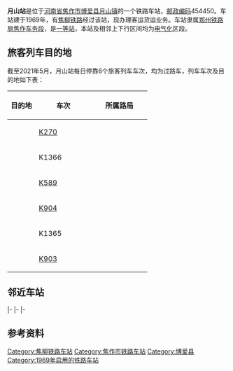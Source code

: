 {{noteTA
|1=zh-cn:始发车次; zh-hk:列車班次;
|2=zh-cn:车次; zh-hk:班次;
}}
{{Infobox China railway station
|车站名称 = 月山站
|图片 = 
|图片介绍 = 
|其他名称 = 
|车站拼音 = Yueshan
|英文名称 = Yueshan Railway Station
|车站代码 = 28442<ref>{{cite book|title=中华人民共和国铁路车站代码（GB/T 10302-2010）|publisher=中国标准出版社|year=2010|isbn=155066140495|ignore-isbn-error=true|pages=46}}</ref>
|电报码 = YBF<ref>{{cite book|author=铁道部电子计算技术中心, 铁道部运输局|title=铁路车站站名代码表：TMIS使用|publisher=中国铁道出版社|location=北京|year=1998|isbn=9787113030995|pages=55}}</ref>
|拼音码 = YSH
|车站地址 = [[河南省|河南省]][[焦作市|焦作市]][[博爱县|博爱县]][[月山镇_(博爱县)|月山镇]]
|坐标 = {{coord|35.210483|113.048756|display=inline,title}}
|归属 = [[郑州铁路局|郑州铁路局]][[焦作车务段|焦作车务段]]
|线路 = [[焦柳铁路|焦柳铁路]]、[[新月铁路|新月铁路]]、[[太焦铁路|太焦铁路]]、[[侯月铁路|侯月铁路]]
|车站等级 = [[一等站_(中铁)|一等站]]
}}
'''月山站'''是位于[[河南省|河南省]][[焦作市|焦作市]][[博爱县|博爱县]][[月山镇_(博爱县)|月山镇]]的一个铁路车站，[[邮政编码|邮政编码]]454450。车站建于1969年，有[[焦柳铁路|焦柳铁路]]经过该站，现办理客运货运业务。车站隶属[[郑州铁路局|郑州铁路局]][[焦作车务段|焦作车务段]]，是[[一等站_(中铁)|一等站]]，本站及相邻上下行区间均为[[电气化|电气化]]区段。

== 旅客列车目的地 ==
截至2021年5月，月山站每日停靠6个旅客列车车次，均为过路车，列车车次及目的地如下表：
{| class="wikitable sortable" style="font-size: 90%"
!width=20% |目的地
!width=40% |车次
!width=40% |所属路局
|-
|<center>{{站|北京西}}
|[[K269/270次列车|K270]]
|<center>{{sort|Zhengzhou|[[中国铁路郑州局集团|郑州局集团]]}}
|-
|<center>{{站|大同}}
|K1366
|<center>{{sort|Zhengzhou|[[中国铁路太原局集团|太原局集团]]}}
|-
|<center>{{站|洛阳}}
|[[K589/590次列车|K589]]
|<center>{{sort|Zhengzhou|[[中国铁路北京局集团|北京局集团]]}}
|-
|<center>{{站|太原}}
|[[K903/902、K904/901次列车|K904]]
|<center>{{sort|Zhengzhou|[[中国铁路太原局集团|太原局集团]]}}
|-
|<center>{{站|武昌}}
|K1365
|<center>{{sort|Zhengzhou|[[中国铁路太原局集团|太原局集团]]}}
|-
|<center>{{站|厦门北}}
|[[K903/902、K904/901次列车|K903]]
|<center>{{sort|Zhengzhou|[[中国铁路太原局集团|太原局集团]]}}
|}

==邻近车站==
{{start rail box|[[中国铁路|中国铁路]]}}
{{s-inop|[[柏山站|柏山站]]|{{站|新乡}}方向}}
{{s-line|[[新月铁路|新月铁路]]<br />← 4km 月山站 {{0}}{{0}}{{0}} {{0}}{{0}}}}
{{terminus}}
|-
{{s-inop|[[后寨站|后寨站]]<br /><s>''[[九府坟站|九府坟站]]''</s>(已撤销)|{{站|太原}}方向}}
{{s-line|[[太焦铁路|太焦铁路]]<br />← 14km 月山站 {{0}}{{0}}{{0}}{{0}} {{0}}{{0}}}}
{{terminus}}
|-
{{Terminus|rows=2}}
{{s-line|[[焦柳铁路|焦柳铁路]]<br />{{0}}{{0}} {{0}}{{0}}{{0}}{{0}} 月山站 10km →}}
{{s-inop|[[沁阳站|沁阳站]]<br /><s>''[[九府坟站|九府坟站]]''</s>(已撤销)|焦柳线{{站|柳州}}方向<br />侯月线{{站|侯马}}方向|rows=2}}
|-
{{s-line|[[侯月铁路|侯月铁路]]<br />{{0}}{{0}} {{0}}{{0}}{{0}}{{0}} 月山站 10km →}}
{{end box}}

== 参考资料 ==
{{reflist}}
{{焦柳铁路}}
{{新月铁路}}
{{太焦铁路}}
{{侯月铁路}}{{中国铁路一等客运站|郑}}{{铁路车站小作品}}
{{河南小作品}}

[[Category:焦柳铁路车站|Category:焦柳铁路车站]]
[[Category:焦作市铁路车站|Category:焦作市铁路车站]]
[[Category:博爱县|Category:博爱县]]
[[Category:1969年启用的铁路车站|Category:1969年启用的铁路车站]]